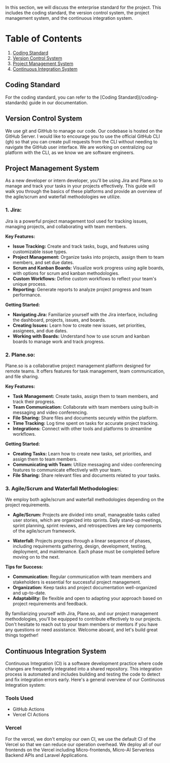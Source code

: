In this section, we will discuss the enterprise standard for the project. This includes the coding standard, the version control system, the project management system, and the continuous integration system.

# Table of Contents

1. [Coding Standard](#coding-standard)
2. [Version Control System](#version-control-system)
3. [Project Management System](#project-management-system)
4. [Continuous Integration System](#continuous-integration-system)

## Coding Standard

<Note>
  For the coding standard, you can refer to the [Coding Standard](/coding-standards) guide in our documentation.
</Note>

## Version Control System

We use git and GitHub to manage our code. Our codebase is hosted on the GitHub Server. I would like to encourage you to use
the official GitHub CLI (gh) so that you can create pull requests from the CLI without needing to navigate the GitHub user interface. We are working on centralizing our platform with the CLI, as we know we are software engineers.


## Project Management System

As a new developer or intern developer, you'll be using Jira and Plane.so to manage and track your tasks in your projects effectively.
This guide will walk you through the basics of these platforms and provide an overview of the agile/scrum and waterfall methodologies we utilize.

### 1. Jira:

Jira is a powerful project management tool used for tracking issues, managing projects, and collaborating with team members.

**Key Features:**
- **Issue Tracking:** Create and track tasks, bugs, and features using customizable issue types.
- **Project Management:** Organize tasks into projects, assign them to team members, and set due dates.
- **Scrum and Kanban Boards:** Visualize work progress using agile boards, with options for scrum and kanban methodologies.
- **Custom Workflows:** Define custom workflows to reflect your team's unique process.
- **Reporting:** Generate reports to analyze project progress and team performance.

**Getting Started:**
- **Navigating Jira:** Familiarize yourself with the Jira interface, including the dashboard, projects, issues, and boards.
- **Creating Issues:** Learn how to create new issues, set priorities, assignees, and due dates.
- **Working with Boards:** Understand how to use scrum and kanban boards to manage work and track progress.

### 2. Plane.so:

Plane.so is a collaborative project management platform designed for remote teams. It offers features for task management, team communication, and file sharing.

**Key Features:**
- **Task Management:** Create tasks, assign them to team members, and track their progress.
- **Team Communication:** Collaborate with team members using built-in messaging and video conferencing.
- **File Sharing:** Share files and documents securely within the platform.
- **Time Tracking:** Log time spent on tasks for accurate project tracking.
- **Integrations:** Connect with other tools and platforms to streamline workflows.

**Getting Started:**
- **Creating Tasks:** Learn how to create new tasks, set priorities, and assign them to team members.
- **Communicating with Team:** Utilize messaging and video conferencing features to communicate effectively with your team.
- **File Sharing:** Share relevant files and documents related to your tasks.

### 3. Agile/Scrum and Waterfall Methodologies:

We employ both agile/scrum and waterfall methodologies depending on the project requirements.

- **Agile/Scrum:** Projects are divided into small, manageable tasks called user stories, which are organized into sprints. Daily stand-up meetings, sprint planning, sprint reviews, and retrospectives are key components of the agile/scrum framework.

- **Waterfall:** Projects progress through a linear sequence of phases, including requirements gathering, design, development, testing, deployment, and maintenance. Each phase must be completed before moving on to the next.

**Tips for Success:**
- **Communication:** Regular communication with team members and stakeholders is essential for successful project management.
- **Organization:** Keep tasks and project documentation well-organized and up-to-date.
- **Adaptability:** Be flexible and open to adapting your approach based on project requirements and feedback.

By familiarizing yourself with Jira, Plane.so, and our project management methodologies, you'll be equipped to contribute effectively to our projects. Don't hesitate to reach out to your team members or mentors if you have any questions or need assistance. Welcome aboard, and let's build great things together!

## Continuous Integration System

Continuous Integration (CI) is a software development practice where code changes are frequently integrated into a shared repository.
This integration process is automated and includes building and testing the code to detect and fix integration errors early. Here's a general overview of our Continuous Integration system:

### Tools Used

- GitHub Actions
- Vercel CI Actions

### Vercel

For the vercel, we don't employ our own CI, we use the default CI of the Vercel so that we can reduce our operation overhead.
We deploy all of our frontends on the Vercel including
Micro-frontends, Micro-AI Serverless Backend APIs and Laravel Applications.
